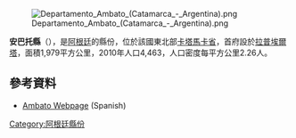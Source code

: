 [[Image:Departamento_Ambato_(Catamarca_-_Argentina).png|right]]

{{coord|28|10|14|S|65|47|29|W|display=title}}

'''安巴托縣'''（{{lang-es|Departamento Ambato}}），是[[阿根廷|阿根廷]]的縣份，位於該國東北部[[卡塔馬卡省|卡塔馬卡省]]，首府設於[[拉普埃爾塔|拉普埃爾塔]]，面積1,979平方公里，2010年人口4,463，人口密度每平方公里2.26人。

==參考資料==
*[https://web.archive.org/web/20061210235116/http://www.camsencat.gov.ar/ambato.html  Ambato Webpage] (Spanish)

{{Argentina-geo-stub}}
[[Category:阿根廷縣份|Category:阿根廷縣份]]
